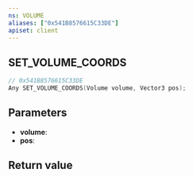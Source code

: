 ```yaml
---
ns: VOLUME
aliases: ["0x541B8576615C33DE"]
apiset: client
---
```

## SET_VOLUME_COORDS

```c
// 0x541B8576615C33DE
Any SET_VOLUME_COORDS(Volume volume, Vector3 pos);
```


## Parameters
* **volume**:
* **pos**:

## Return value